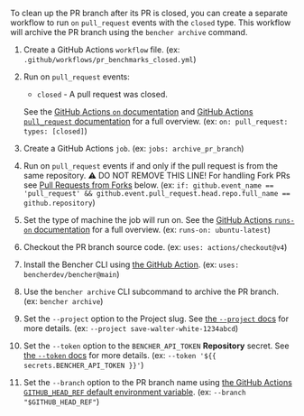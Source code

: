 
To clean up the PR branch after its PR is closed,
you can create a separate workflow to run `on` `pull_request` events with the `closed` type.
This workflow will archive the PR branch using the `bencher archive` command.

<PullRequestsClosedCode />

1. Create a GitHub Actions `workflow` file.
   (ex: `.github/workflows/pr_benchmarks_closed.yml`)
2. Run on `pull_request` events:
   - `closed` - A pull request was closed.

   See the [GitHub Actions `on` documentation][github actions on]
   and [GitHub Actions `pull_request` documentation][github action pull_request] for a full overview.
   (ex: `on: pull_request: types: [closed]`)
3. Create a GitHub Actions `job`.
   (ex: `jobs: archive_pr_branch`)
4. Run on `pull_request` events if and only if the pull request is from the same repository.
   ⚠️ DO NOT REMOVE THIS LINE!
   For handling Fork PRs see [Pull Requests from Forks][pull requests from forks] below.
   (ex: `if: github.event_name == 'pull_request' && github.event.pull_request.head.repo.full_name == github.repository`)
5. Set the type of machine the job will run on.
   See the [GitHub Actions `runs-on` documentation][github actions runs-on]
   for a full overview.
   (ex: `runs-on: ubuntu-latest`)
6. Checkout the PR branch source code.
   (ex: `uses: actions/checkout@v4`)
7. Install the Bencher CLI using [the GitHub Action][bencher cli github action].
   (ex: `uses: bencherdev/bencher@main`)
8.  Use the `bencher archive` CLI subcommand to archive the PR branch.
   (ex: `bencher archive`)
9.  Set the `--project` option to the Project slug.
    See [the `--project` docs][project option] for more details.
    (ex: `--project save-walter-white-1234abcd`)
10. Set the `--token` option to the `BENCHER_API_TOKEN` **Repository** secret.
    See [the `--token` docs][token option] for more details.
    (ex: `--token '${{ secrets.BENCHER_API_TOKEN }}'`)
11. Set the `--branch` option to the PR branch name
    using [the GitHub Actions `GITHUB_HEAD_REF` default environment variable][github default environment variables].
    (ex: `--branch "$GITHUB_HEAD_REF"`)


[github actions on]: https://docs.github.com/en/actions/using-workflows/workflow-syntax-for-github-actions#on
[github action pull_request]: https://docs.github.com/en/webhooks/webhook-events-and-payloads#pull_request
[github actions runs-on]: https://docs.github.com/en/actions/using-workflows/workflow-syntax-for-github-actions#jobsjob_idruns-on
[bencher cli github action]: https://github.com/marketplace/actions/bencher-cli
[github default environment variables]: https://docs.github.com/en/actions/writing-workflows/choosing-what-your-workflow-does/store-information-in-variables

[project option]: /docs/explanation/bencher-run/#--project-project
[token option]: /docs/explanation/bencher-run/#--token-token

[pull requests from forks]: #pull-requests-from-forks
